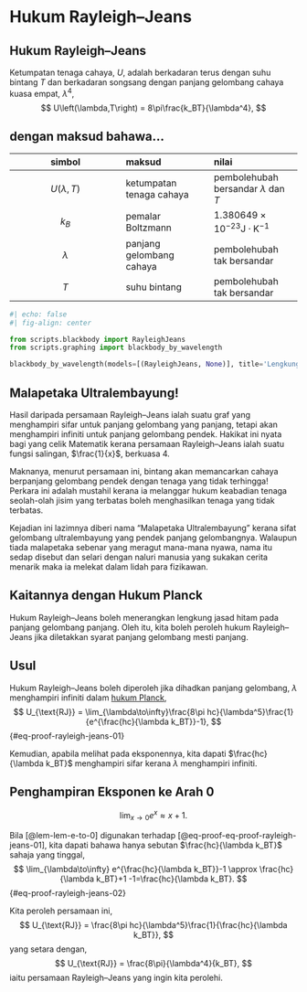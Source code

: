 # Hukum Rayleigh--Jeans

:::::{.callout-note appearance="minimal"}
##
::::{#thm-rayleigh-jeans}
## Hukum Rayleigh--Jeans
Ketumpatan tenaga cahaya, $U$, adalah berkadaran terus dengan suhu bintang $T$ dan berkadaran songsang dengan panjang gelombang cahaya kuasa empat, $\lambda^4$,
$$
    U\left(\lambda,T\right) = 8\pi\frac{k_BT}{\lambda^4},
$$

:::{.callout-tip collapse="true"}
## dengan maksud bahawa...
| simbol | maksud | nilai |
| :---: | :--- | :--- |
| $U\left(\lambda,T\right)$ | ketumpatan tenaga cahaya | pembolehubah bersandar $\lambda$ dan $T$ |
| $k_B$ | pemalar Boltzmann | $1.380649\times 10^{-23} \text{J}\cdot\text{K}^{-1}$|
| $\lambda$ | panjang gelombang cahaya | pembolehubah tak bersandar |
| $T$ | suhu bintang | pembolehubah tak bersandar |
:::
::::
:::::

```python
#| echo: false
#| fig-align: center

from scripts.blackbody import RayleighJeans
from scripts.graphing import blackbody_by_wavelength

blackbody_by_wavelength(models=[(RayleighJeans, None)], title='Lengkung sinaran jasad hitam berdasarkan model Rayleigh-Jeans', mock_data='data contoh')
```

:::{.callout-important}
## Malapetaka Ultralembayung!
Hasil daripada persamaan Rayleigh–Jeans ialah suatu graf yang menghampiri sifar untuk panjang gelombang yang panjang, tetapi akan menghampiri infiniti untuk panjang gelombang pendek.
Hakikat ini nyata bagi yang celik Matematik kerana persamaan Rayleigh–Jeans ialah suatu fungsi salingan, $\frac{1}{x}$, berkuasa 4.

Maknanya, menurut persamaan ini, bintang akan memancarkan cahaya berpanjang gelombang pendek dengan tenaga yang tidak terhingga!
Perkara ini adalah mustahil kerana ia melanggar hukum keabadian tenaga seolah-olah jisim yang terbatas boleh menghasilkan tenaga yang tidak terbatas.

Kejadian ini lazimnya diberi nama "Malapetaka Ultralembayung" kerana sifat gelombang ultralembayung yang pendek panjang gelombangnya.
Walaupun tiada malapetaka sebenar yang meragut mana-mana nyawa, nama itu sedap disebut dan selari dengan naluri manusia yang sukakan cerita menarik maka ia melekat dalam lidah para fizikawan.
:::

## Kaitannya dengan Hukum Planck

::::::{.proof}
Hukum Rayleigh--Jeans boleh menerangkan lengkung jasad hitam pada panjang gelombang panjang. 
Oleh itu, kita boleh peroleh hukum Rayleigh--Jeans jika diletakkan syarat panjang gelombang mesti panjang.

:::{.callout-tip}
## Usul
Hukum Rayleigh--Jeans boleh diperoleh jika dihadkan panjang gelombang, $\lambda$ menghampiri infiniti dalam [hukum Planck](./Planck.qmd#hukum-planck),
$$
    U_{\text{RJ}} = \lim_{\lambda\to\infty}\frac{8\pi hc}{\lambda^5}\frac{1}{e^{\frac{hc}{\lambda k_BT}}-1},
$${#eq-proof-rayleigh-jeans-01}
:::

Kemudian, apabila melihat pada eksponennya, kita dapati $\frac{hc}{\lambda k_BT}$ menghampiri sifar kerana $\lambda$ menghampiri infiniti.

:::{#lem-e-to-0 .column-margin}
## Penghampiran Eksponen ke Arah 0
$$
    \lim_{x\to 0} e^x \approx x + 1.
$$
:::

Bila [@lem-lem-e-to-0] digunakan terhadap [@eq-proof-eq-proof-rayleigh-jeans-01], kita dapati bahawa hanya sebutan $\frac{hc}{\lambda k_BT}$ sahaja yang tinggal,
$$
    \lim_{\lambda\to\infty} e^{\frac{hc}{\lambda k_BT}}-1 \approx \frac{hc}{\lambda k_BT}+1 -1=\frac{hc}{\lambda k_BT}.
$${#eq-proof-rayleigh-jeans-02}

Kita peroleh persamaan ini,
$$
    U_{\text{RJ}} = \frac{8\pi hc}{\lambda^5}\frac{1}{\frac{hc}{\lambda k_BT}},
$$
yang setara dengan,
$$
    U_{\text{RJ}} = \frac{8\pi}{\lambda^4}{k_BT},
$$
iaitu persamaan Rayleigh--Jeans yang ingin kita perolehi.  
::::::
